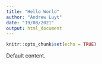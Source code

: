 ```yaml
---
title: "Hello World"
author: "Andrew Luyt"
date: "19/08/2021"
output: html_document
---
```


```r
knitr::opts_chunk$set(echo = TRUE)
```

Default content.

